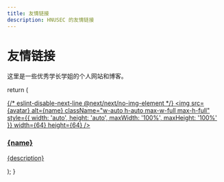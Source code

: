 ```yaml
---
title: 友情链接
description: HNUSEC 的友情链接
---
```


# 友情链接

这里是一些优秀学长学姐的个人网站和博客。

<div className="grid grid-cols-1 md:grid-cols-2 lg:grid-cols-3 gap-6 mt-8">
  <FriendCard 
    name="Hanyin's Space" 
    url="https://mundi-xu.github.io/" 
    avatar="/avatars/hanyin.jpg" 
    description="Be wise and fool."
  />
</div>

  return (
    <a 
      href={url} 
      target="_blank" 
      rel="noopener noreferrer"
      className="block group"
    >
      <div className="flex items-center p-4 bg-fd-card rounded-xl border border-fd-border shadow-sm hover:shadow-md transition-shadow duration-200">
        <div className="flex-shrink-0 w-16 h-16 rounded-full overflow-hidden border-2 border-fd-border flex items-center justify-center">
          {/* eslint-disable-next-line @next/next/no-img-element */}
          <img 
            src={avatar} 
            alt={name} 
            className="w-auto h-auto max-w-full max-h-full"
            style={{ width: 'auto', height: 'auto', maxWidth: '100%', maxHeight: '100%' }}
            width={64}
            height={64}
          />
        </div>
        <div className="ml-4">
          <h3 className="font-semibold text-fd-foreground group-hover:text-fd-primary transition-colors">
            {name}
          </h3>
          <p className="text-sm text-fd-muted-foreground mt-1">
            {description}
          </p>
        </div>
      </div>
    </a>
  );
}